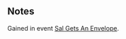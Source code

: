 {{CardPage
|quote = A series of seals are in place to keep things confidential, but who cares?
|description = Gain 2 [[Influence]].<br/>[[Hatch]] 4
|cost = 1
|character = Other
|rarity = Unique
|decktype = Negotiation
|cardtype = Item
|keywords = [[Influence]], [[Hatch]]
|special1 = Opened Admiralty Envelope
}}
==Notes==
Gained in event [[Sal Gets An Envelope]].